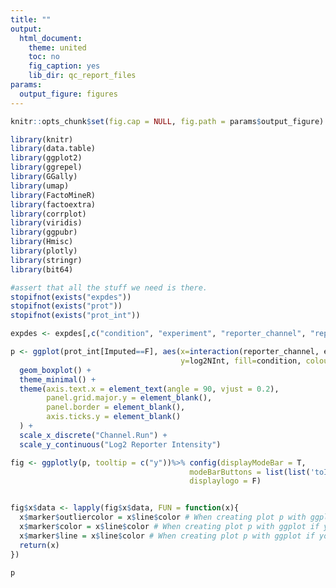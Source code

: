 ```yaml
---
title: ""
output:
  html_document:
    theme: united
    toc: no
    fig_caption: yes
    lib_dir: qc_report_files
params:
  output_figure: figures
---
```


<style type="text/css">
  .container-fluid, .main-container {
    max-width: inherit !important;
    padding: 0 !important;
  }
</style>

<script>
const handleLoaded = function () {
  const wrapperEl = document.querySelector('.js-plotly-plot');

  if (!wrapperEl) {
    return;
  }

  wrapperEl.style.width = '100%';
  wrapperEl.style.height = '100%';
  wrapperEl.style.marginBottom = '0';

  window.dispatchEvent(new Event('resize'));
};

document.addEventListener('DOMContentLoaded', handleLoaded, false);
</script>




```r
knitr::opts_chunk$set(fig.cap = NULL, fig.path = params$output_figure)

library(knitr)
library(data.table)
library(ggplot2)
library(ggrepel)
library(GGally)
library(umap)
library(FactoMineR)
library(factoextra)
library(corrplot)
library(viridis)
library(ggpubr)
library(Hmisc)
library(plotly)
library(stringr)
library(bit64)
```

```r
#assert that all the stuff we need is there. 
stopifnot(exists("expdes"))
stopifnot(exists("prot"))
stopifnot(exists("prot_int"))

```

```r
expdes <- expdes[,c("condition", "experiment", "reporter_channel", "replicate")]
```

```r

p <- ggplot(prot_int[Imputed==F], aes(x=interaction(reporter_channel, experiment), 
                                      y=log2NInt, fill=condition, colour=condition)) +
  geom_boxplot() +
  theme_minimal() +
  theme(axis.text.x = element_text(angle = 90, vjust = 0.2),
        panel.grid.major.y = element_blank(),
        panel.border = element_blank(),
        axis.ticks.y = element_blank()
  ) +
  scale_x_discrete("Channel.Run") +
  scale_y_continuous("Log2 Reporter Intensity")

fig <- ggplotly(p, tooltip = c("y"))%>% config(displayModeBar = T, 
                                        modeBarButtons = list(list('toImage')),
                                        displaylogo = F)


fig$x$data <- lapply(fig$x$data, FUN = function(x){
  x$marker$outliercolor = x$line$color # When creating plot p with ggplot if you specify fill = cut use x$fill$color instead of $line$color
  x$marker$color = x$line$color # When creating plot p with ggplot if you specify fill = cut use x$fill$color instead $line$color
  x$marker$line = x$line$color # When creating plot p with ggplot if you specify fill = cut use x$fill$color instead $line$color
  return(x)
})

p
```